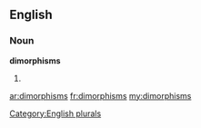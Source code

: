 ==English==

===Noun===
'''dimorphisms'''

# {{plural of|[[dimorphism]]}}

[[Category:English plurals]]

[[ar:dimorphisms]]
[[fr:dimorphisms]]
[[my:dimorphisms]]